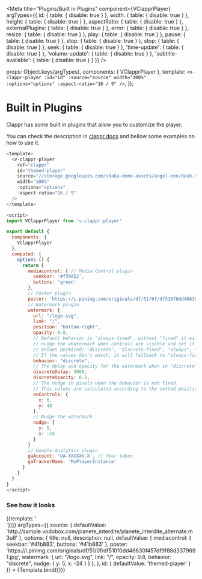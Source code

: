 
<Meta
  title="Plugins/Built in Plugins"
  component={VClapprPlayer}
  argTypes={{
    id: {
      table: { disable: true }
    },
    width: {
      table: { disable: true }
    },
    height: {
      table: { disable: true }
    },
    aspectRatio: {
      table: { disable: true }
    },
    externalPlugins: {
      table: { disable: true }
    },
    error: {
      table: { disable: true }
    },
    resize: {
      table: { disable: true }
    },
    play: {
      table: { disable: true }
    },
    pause: {
      table: { disable: true }
    },
    stop: {
      table: { disable: true }
    },
    stop: {
      table: { disable: true }
    },
    seek: {
      table: { disable: true }
    },
    'time-update': {
      table: { disable: true }
    },
    'volume-update': {
      table: { disable: true }
    },
    'subtitle-available': {
      table: { disable: true }
    }
  }}
/>

  props: Object.keys(argTypes),
  components: { VClapprPlayer },
  template: `<v-clappr-player :id="id" :source="source" width="100%" :options="options" :aspect-ratio="16 / 9" />`,
});

# Built in Plugins

Clappr has some built in plugins that allow you to customize the player.

You can check the description in [clappr docs](https://github.com/clappr/clappr-plugins#plugins-description) and bellow some examples on how to use it.

```js
<template>
  <v-clappr-player
    ref="clappr"
    id="themed-player"
    source="//storage.googleapis.com/shaka-demo-assets/angel-one/dash.mpd"
    width="100%"
    :options="options"
    :aspect-ratio="16 / 9"
  />
</template>

<script>
import VClapprPlayer from 'v-clappr-player'

export default {
  components: {
    VClapprPlayer
  },
  computed: {
    options () {
      return {
        mediacontrol: { // Media Control plugin
          seekbar: '#f39d52',
          buttons: 'green'
        },
        // Poster plugin
        poster: 'https://i.pinimg.com/originals/df/51/0f/df510f0dd46630f457df9f88d3379691.jpg',
        // Watermark plugin
        watermark: {
          url: "/logo.svg",
          link: "/",
          position: "bottom-right",
          opacity: 0.8,
          // Default behavior is "always-fixed", without "fixed" it will
          // nudge the whatermark when controls are visible and set it's z-index to 10000.
          // Values permited: "discrete", "discrete-fixed", "always", "always-fixed".
          // If the values don't match, it will fallback to "always-fixed".
          behavior: "discrete",
          // The delay and opacity for the watermark when in "discrete" behavior
          discreteDelay: 3000,
          discreteOpacity: 0.2,
          // The nudge in pixels when the behavior is not fixed.
          // This values are calculated according to the setted position.
          onControls: {
            x: 0,
            y: 48
          },
          // Nudge the watermark
          nudge: {
            y: 5,
            x: -24
          }
        }
        // Google Analytics plugin
        gaAccount: 'UA-XXXXXX-X', // Your token
        gaTrackerName: 'MyPlayerInstance'
      }
    }
  }
}
</script>
```

### See how it looks

<Canvas>
  <Story
    name="BuiltInPlugins"
    parameters={{ layout: 'fullscreen' }}
    decorators={[() => ({template: '<div style="width: 100%; margin: auto;"><div style="width: 640px; margin: auto;"><story /></div></div>'})]}
    argTypes={{
      source: {
        defaultValue: 'http://sample.vodobox.com/planete_interdite/planete_interdite_alternate.m3u8'
      },
      options: {
        title: null,
        description: null,
        defaultValue: {
          mediacontrol: {
            seekbar: '#41b883',
            buttons: '#41b883'
          },
          poster: 'https://i.pinimg.com/originals/df/51/0f/df510f0dd46630f457df9f88d3379691.jpg',
          watermark: {
            url: "/logo.svg",
            link: "/",
            opacity: 0.8,
            behavior: "discrete",
            nudge: {
              y: 5,
              x: -24
            }
          }
        },
      },
      id: {
        defaultValue: 'themed-player'
      }
    }}
  >
    {Template.bind({})}
  </Story>
</Canvas>
